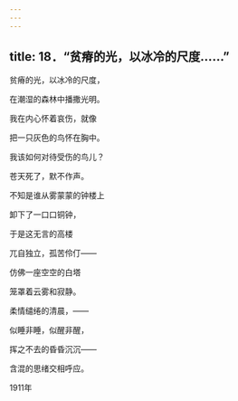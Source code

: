 ```yaml
---
---
---
```

title: 18．“贫瘠的光，以冰冷的尺度……”
---




贫瘠的光，以冰冷的尺度，

在潮湿的森林中播撒光明。

我在内心怀着哀伤，就像

把一只灰色的鸟怀在胸中。

我该如何对待受伤的鸟儿？

苍天死了，默不作声。

不知是谁从雾蒙蒙的钟楼上

卸下了一口口铜钟，

于是这无言的高楼

兀自独立，孤苦伶仃——

仿佛一座空空的白塔

笼罩着云雾和寂静。

柔情缱绻的清晨，——

似睡非睡，似醒非醒，

挥之不去的昏昏沉沉——

含混的思绪交相呼应。

1911年